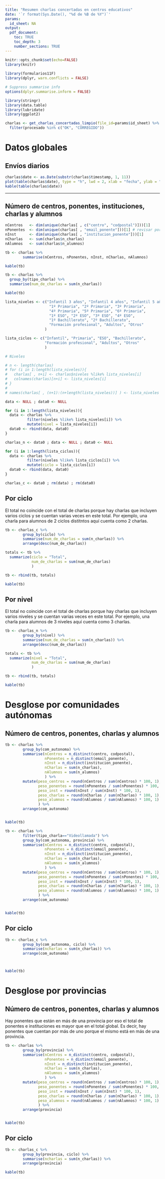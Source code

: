 ```yaml
---
title: "Resumen charlas concertadas en centros educativos"
date: '`r format(Sys.Date(), "%d de %B de %Y")`'
params:
  id_sheet: NA
output: 
  pdf_document:
    toc: TRUE
    toc_depth: 3
    number_sections: TRUE
---
```


```r
knitr::opts_chunk$set(echo=FALSE)
library(knitr)
  
library(formularios11F)
library(dplyr, warn.conflicts = FALSE)

# Suppress summarise info
options(dplyr.summarise.inform = FALSE)

library(stringr)
library(data.table) 
library(lubridate) 
library(ggplot2)
```


```r
charlas <- get_charlas_concertadas_limpio(file_id=params$id_sheet) %>% 
  filter(procesado %in% c("OK", "CORREGIDO"))

```


# Datos globales

## Envíos diarios

```r
charlas$date <- as.Date(substr(charlas$timestamp, 1, 11))
plot(table(charlas$date), type = "h", lwd = 2, xlab = "fecha", ylab = "Charlas concertadas")
kable(table(charlas$date))
```

---------------------------------------------------

## Número de centros, ponentes, instituciones, charlas y alumnos
```r

nCentros   <- dim(unique(charlas[ , c("centro", "codpostal")]))[1]
nPonentes  <- dim(unique(charlas[ , "email_ponente"]))[1] # revisar porque en algunas filas hay más de uno
nInst      <- dim(unique(charlas[ , "institucion_ponente"]))[1]
nCharlas   <- sum(charlas$n_charlas)
nAlumnos   <- sum(charlas$n_alumnos)

tb <- charlas %>%
        summarise(nCentros, nPonentes, nInst, nCharlas, nAlumnos)

kable(tb)
```

```r
tb <- charlas %>%
  group_by(tipo_charla) %>%
  summarise(num_de_charlas = sum(n_charlas))

kable(tb)

```

```r

lista_niveles <- c("Infantil 3 años", "Infantil 4 años", "Infantil 5 años", 
                    "1º Primaria", "2º Primaria", "3º Primaria", 
                    "4º Primaria", "5º Primaria", "6º Primaria", 
                    "1º ESO", "2º ESO", "3º ESO", "4º ESO",
                    "1º Bachillerato", "2º Bachillerato",
                    "Formación profesional", "Adultos", "Otros"
                  )

lista_ciclos <- c("Infantil", "Primaria", "ESO", "Bachillerato", 
                  "Formación profesional", "Adultos", "Otros"
                  )

# Niveles

# n <- length(charlas)
# for (i in 1:length(lista_niveles)){
#   charlas[ , n+i] <- charlas$niveles %like% lista_niveles[i]
#   colnames(charlas)[n+i] <- lista_niveles[i]
# }
# 
# names(charlas[ , (n+1):(n+length(lista_niveles))] ) <- lista_niveles

data <- NULL ; data0 <- NULL

for (i in 1:length(lista_niveles)){
  data <- charlas %>% 
          filter(niveles %like% lista_niveles[i]) %>%
          mutate(nivel = lista_niveles[i])
  data0 <- rbind(data, data0)
}

charlas_n <- data0 ; data <- NULL ; data0 <- NULL

for (i in 1:length(lista_ciclos)){
  data <- charlas %>% 
          filter(niveles %like% lista_ciclos[i]) %>%
          mutate(ciclo = lista_ciclos[i])
  data0 <- rbind(data, data0)
}

charlas_c <- data0 ; rm(data) ; rm(data0)

```

## Por ciclo

El total no coincide con el total de charlas porque hay charlas que incluyen varios ciclos y se cuentan varias veces en este total. 
Por ejemplo, una charla para alumnos de 2 ciclos distitntos aquí cuenta como 2 charlas.

```r
tb <- charlas_c %>%
        group_by(ciclo) %>%
        summarise(num_de_charlas = sum(n_charlas)) %>% 
        arrange(desc(num_de_charlas))

totals <- tb %>% 
  summarize(ciclo = "Total", 
            num_de_charlas = sum(num_de_charlas) 
            )

tb <- rbind(tb, totals)

kable(tb)

```

## Por nivel

El total no coincide con el total de charlas porque hay charlas que incluyen varios niveles y se cuentan varias veces en este total.
Por ejemplo, una charla para alumnos de 3 niveles aquí cuenta como 3 charlas.

```r

tb <- charlas_n %>%
        group_by(nivel) %>%
        summarise(num_de_charlas = sum(n_charlas)) %>% 
        arrange(desc(num_de_charlas))

totals <- tb %>% 
  summarize(nivel = "Total", 
            num_de_charlas = sum(num_de_charlas) 
            )

tb <- rbind(tb, totals)

kable(tb)

```

# Desglose por comunidades autónomas

## Número de centros, ponentes, charlas y alumnos

```r
tb <- charlas %>%
        group_by(com_autonoma) %>%
        summarise(nCentros = n_distinct(centro, codpostal),
                  nPonentes = n_distinct(email_ponente),
                  nInst = n_distinct(institucion_ponente),
                  nCharlas = sum(n_charlas),
                  nAlumnos = sum(n_alumnos)
                  ) %>% 
        mutate(peso_centros = round(nCentros / sum(nCentros) * 100, 1), 
               peso_ponentes = round(nPonentes / sum(nPonentes) * 100, 1),
               peso_inst = round(nInst / sum(nInst) * 100, 1),
               peso_charlas = round(nCharlas / sum(nCharlas) * 100, 1),
               peso_alumnos = round(nAlumnos / sum(nAlumnos) * 100, 1)
               ) %>%
        arrange(com_autonoma)


kable(tb)

```


```r
tb <- charlas %>%
        filter(tipo_charla=="Videollamada") %>%
        group_by(com_autonoma, provincia) %>%
        summarise(nCentros = n_distinct(centro, codpostal),
                  nPonentes = n_distinct(email_ponente),
                  nInst = n_distinct(institucion_ponente),
                  nCharlas = sum(n_charlas),
                  nAlumnos = sum(n_alumnos)
                  ) %>% 
        mutate(peso_centros = round(nCentros / sum(nCentros) * 100, 1), 
               peso_ponentes = round(nPonentes / sum(nPonentes) * 100, 1),
               peso_inst = round(nInst / sum(nInst) * 100, 1),
               peso_charlas = round(nCharlas / sum(nCharlas) * 100, 1),
               peso_alumnos = round(nAlumnos / sum(nAlumnos) * 100, 1)
               ) %>%
        arrange(com_autonoma)


kable(tb)

```



## Por ciclo

```r

tb <- charlas_c %>%
        group_by(com_autonoma, ciclo) %>%
        summarise(ncharlas = sum(n_charlas)) %>%
        arrange(com_autonoma)



kable(tb)

```


# Desglose por provincias

## Número de centros, ponentes, charlas y alumnos

Hay ponentes que están en más de una provincia por eso el total de ponentes e instituciones es mayor que en el total global. Es decir, hay ponentes que cuentan por más de uno porque el mismo está en más de una provincia.

```r
tb <- charlas %>%
        group_by(provincia) %>%
        summarise(nCentros = n_distinct(centro, codpostal),
                  nPonentes = n_distinct(email_ponente),
                  nInst = n_distinct(institucion_ponente),
                  nCharlas = sum(n_charlas),
                  nAlumnos = sum(n_alumnos)
                  ) %>% 
        mutate(peso_centros = round(nCentros / sum(nCentros) * 100, 1), 
               peso_ponentes = round(nPonentes / sum(nPonentes) * 100, 1),
               peso_inst = round(nInst / sum(nInst) * 100, 1),
               peso_charlas = round(nCharlas / sum(nCharlas) * 100, 1),
               peso_alumnos = round(nAlumnos / sum(nAlumnos) * 100, 1)
               ) %>%
        arrange(provincia)


kable(tb)

```


## Por ciclo


```r

tb <- charlas_c %>%
        group_by(provincia, ciclo) %>%
        summarise(ncharlas = sum(n_charlas)) %>%
        arrange(provincia)

kable(tb)

```
